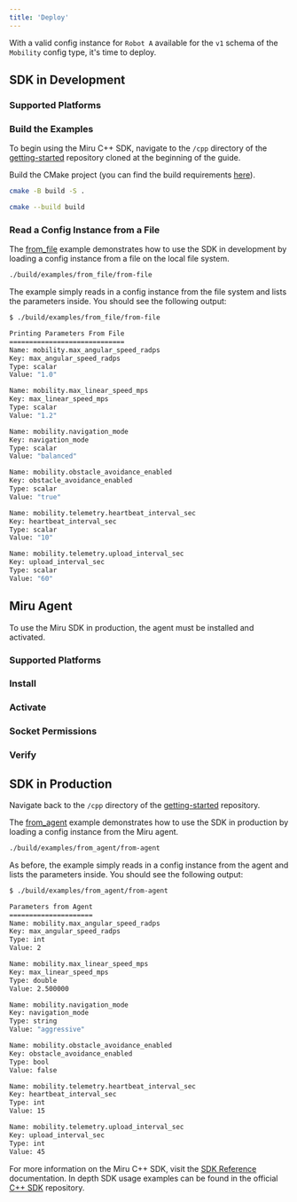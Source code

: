 ```yaml
---
title: 'Deploy'
---
```



With a valid config instance for `Robot A` available for the `v1` schema of the `Mobility` config type, it's time to deploy.

## SDK in Development

### Supported Platforms
<CppSDKSupportedPlatforms />

### Build the Examples
To begin using the Miru C++ SDK, navigate to the `/cpp` directory of the [getting-started](https://github.com/miruml/getting-started) repository cloned at the beginning of the guide.

Build the CMake project (you can find the build requirements [here](https://github.com/miruml/cpp-sdk?tab=readme-ov-file#build-requirements)).

```bash
cmake -B build -S .
```
```bash
cmake --build build
```

### Read a Config Instance from a File
The [from_file](https://github.com/miruml/getting-started/tree/main/cpp/examples/from_file/main.cpp) example demonstrates how to use the SDK in development by loading a config instance from a file on the local file system.

```bash
./build/examples/from_file/from-file
```

The example simply reads in a config instance from the file system and lists the parameters inside. You should see the following output:

```bash [expandable]
$ ./build/examples/from_file/from-file

Printing Parameters From File
=============================
Name: mobility.max_angular_speed_radps
Key: max_angular_speed_radps
Type: scalar
Value: "1.0"

Name: mobility.max_linear_speed_mps
Key: max_linear_speed_mps
Type: scalar
Value: "1.2"

Name: mobility.navigation_mode
Key: navigation_mode
Type: scalar
Value: "balanced"

Name: mobility.obstacle_avoidance_enabled
Key: obstacle_avoidance_enabled
Type: scalar
Value: "true"

Name: mobility.telemetry.heartbeat_interval_sec
Key: heartbeat_interval_sec
Type: scalar
Value: "10"

Name: mobility.telemetry.upload_interval_sec
Key: upload_interval_sec
Type: scalar
Value: "60"
```


## Miru Agent

To use the Miru SDK in production, the agent must be installed and activated. 

### Supported Platforms
<AgentSupportedPlatforms />

### Install
<InstallAgent />

### Activate
<ActivateAgent />

### Socket Permissions
<AgentPermissions />

### Verify
<VerifyAgent />

## SDK in Production
Navigate back to the `/cpp` directory of the [getting-started](https://github.com/miruml/getting-started) repository.

The [from_agent](https://github.com/miruml/getting-started/tree/main/cpp/examples/from_agent/main.cpp) example demonstrates how to use the SDK in production by loading a config instance from the Miru agent.

```bash
./build/examples/from_agent/from-agent
```

As before, the example simply reads in a config instance from the agent and lists the parameters inside. You should see the following output:

```bash [expandable]
$ ./build/examples/from_agent/from-agent

Parameters from Agent
=====================
Name: mobility.max_angular_speed_radps
Key: max_angular_speed_radps
Type: int
Value: 2

Name: mobility.max_linear_speed_mps
Key: max_linear_speed_mps
Type: double
Value: 2.500000

Name: mobility.navigation_mode
Key: navigation_mode
Type: string
Value: "aggressive"

Name: mobility.obstacle_avoidance_enabled
Key: obstacle_avoidance_enabled
Type: bool
Value: false

Name: mobility.telemetry.heartbeat_interval_sec
Key: heartbeat_interval_sec
Type: int
Value: 15

Name: mobility.telemetry.upload_interval_sec
Key: upload_interval_sec
Type: int
Value: 45
```

For more information on the Miru C++ SDK, visit the [SDK Reference](/docs/sdk-reference) documentation. In depth SDK usage examples can be found in the official [C++ SDK](https://github.com/miruml/cpp-sdk/tree/main/examples) repository.